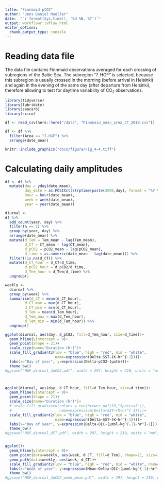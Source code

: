 ```yaml
---
title: "Finnmaid pCO2"
author: "Jens Daniel Mueller"
date:  "`r format(Sys.time(), '%d %B, %Y')`"
output: workflowr::wflow_html
editor_options:
  chunk_output_type: console
---
```


# Reading data file

The data file contains Finnmaid observations averaged for each crossing of subregions of the Baltic Sea.
The subregion "7. HGF" is selected, because this subregion is usually crossed in the morning (before arrival in Helsinki) and again in the evening of the same day (after departure from Helsinki), therefore allowing to test for daytime variability of CO~2~ observations.

```r

library(tidyverse)
library(lubridate)
library(seacarb)
library(scico)

df <- read_csv(here::here("/data", "Finnmaid_mean_area_CT_2019.csv"))

df <- df %>% 
  filter(Area == "7.HGF") %>% 
  arrange(date_mean)

knitr::include_graphics("docs/figure/Fig_4-4.tiff")

```

# Calculating daily amplitudes


```r

df <- df %>% 
  mutate(day = yday(date_mean),
         day_date = as.POSIXct(strptime(paste(2000,day), format = "%Y %j",tz="GMT")),
         hour = hour(date_mean),
         week = week(date_mean),
         year = year(date_mean))

diurnal <-
df %>%
  add_count(year, day) %>% 
  filter(n == 2) %>% 
  group_by(year, day) %>%
  arrange(date_mean) %>%
  mutate(d_Tem = Tem_mean - lag(Tem_mean),
         d_CT = CT_mean - lag(CT_mean),
         d_pCO2 = pCO2_mean - lag(pCO2_mean),
         d_time = as.numeric(date_mean - lag(date_mean))) %>% 
  filter(!is.na(d_CT)) %>% 
  mutate(d_CT_hour = d_CT/d_time,
         d_pCO2_hour = d_pCO2/d_time,
         d_Tem_hour = d_Tem/d_time) %>% 
  ungroup()

weekly <-
  diurnal %>% 
  group_by(week) %>% 
  summarise(d_CT = mean(d_CT_hour),
         d_CT_max = max(d_CT_hour),
         d_CT_min = min(d_CT_hour),
         d_Tem = mean(d_Tem_hour),
         d_Tem_max = max(d_Tem_hour),
         d_Tem_min = min(d_Tem_hour)) %>% 
  ungroup()

```

```r



ggplot(diurnal, aes(day, d_pCO2, fill=d_Tem_hour, size=d_time))+
  geom_hline(yintercept = 0)+
  geom_point(shape = 21)+
  scale_size(name="Duration (hr)")+
  scale_fill_gradient2(low = "blue", high = "red", mid = "white",
                       name=expression(Delta~SST~(K~hr^{-1})))+
  labs(x="Day of year", y=expression(Delta~pCO2~(µatm)))+
  theme_bw()
#ggsave("HGF_diurnal_dpCO2.pdf", width = 297, height = 210, units = "mm", dpi=300)



ggplot(diurnal, aes(day, d_CT_hour, fill=d_Tem_hour, size=d_time))+
  geom_hline(yintercept = 0)+
  geom_point(shape = 21)+
  scale_size(name="Duration (hr)")+
  # scale_fill_gradientn(colors = rev(brewer_pal(10,"Spectral")),
  #                      name=expression(Delta~SST~(K~hr^{-1})))+
  scale_fill_gradient2(low = "blue", high = "red", mid = "white",
                       name=expression(Delta~SST~(K~hr^{-1})))+
  labs(x="Day of year", y=expression(Delta~DIC~(µmol~kg^{-1}~hr^{-1})))+
  theme_bw()
#ggsave("HGF_diurnal_dCT.pdf", width = 297, height = 210, units = "mm", dpi=300)


ggplot()+
  geom_hline(yintercept = 0)+
  geom_point(data=weekly, aes(week, d_CT, fill=d_Tem), shape=21, size=3)+
  geom_path(data=weekly, aes(week, d_CT))+
  scale_fill_gradient2(low = "blue", high = "red", mid = "white", name=expression(Mean~Delta~SST~(K~hr^{-1})))+
  labs(x="Week of year", y=expression(Mean~Delta~DIC~(µmol~kg^{-1}~hr^{-1})))+
  theme_bw()
#ggsave("HGF_diurnal_dpCO2_week_mean.pdf", width = 297, height = 210, units = "mm", dpi=300)







```

